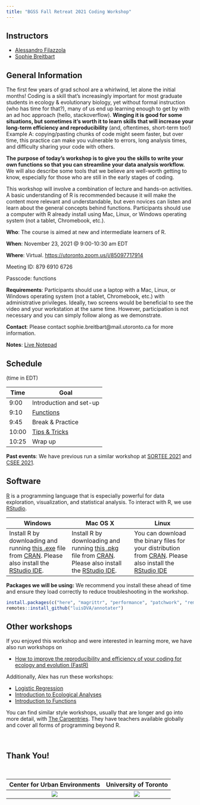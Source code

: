 ```yaml
---
title: "BGSS Fall Retreat 2021 Coding Workshop"
---
```



## Instructors

- [Alessandro Filazzola](http://www.filazzola.info) 
- [Sophie Breitbart](https://sophiebreitbart.wordpress.com/)

## General Information

The first few years of grad school are a whirlwind, let alone the initial months! Coding is a skill that's increasingly important for most graduate students in ecology & evolutionary biology, yet without formal instruction (who has time for that?), many of us end up learning enough to get by with an ad hoc approach (hello, stackoverflow). **Winging it is good for some situations, but sometimes it's worth it to learn skills that will increase your long-term efficiency and reproducibility** (and, oftentimes, short-term too!) Example A: copying/pasting chunks of code might seem faster, but over time, this practice can make you vulnerable to errors, long analysis times, and difficulty sharing your code with others.

**The purpose of today's workshop is to give you the skills to write your own functions so that you can streamline your data analysis workflow.** We will also describe some tools that we believe are well-worth getting to know, especially for those who are still in the early stages of coding.

This workshop will involve a combination of lecture and hands-on activities. A basic understanding of R is recommended because it will make the content more relevant and understandable, but even novices can listen and learn about the general concepts behind functions. Participants should use a computer with R already install using Mac, Linux, or Windows operating system (not a tablet, Chromebook, etc.). 

**Who**: The course is aimed at new and intermediate learners of R.

**When**: November 23, 2021 @ 9:00-10:30 am EDT

**Where**: Virtual. [https://utoronto.zoom.us/j/85097717914](https://utoronto.zoom.us/j/87969106726)

Meeting ID: 879 6910 6726

Passcode: functions

**Requirements**: Participants should use a laptop with a Mac, Linux, or Windows operating system (not a tablet, Chromebook, etc.) with administrative privileges. Ideally, two screens would be beneficial to see the video and your workstation at the same time. However, participation is not necessary and you can simply follow along as we demonstrate. 

**Contact**: Please contact sophie.breitbart@mail.utoronto.ca for more information.

**Notes**: [Live Notepad](https://etherpad.wikimedia.org/p/SORTEE-FastR)


## Schedule 
(time in EDT)


Time   | Goal
-------|------------
9:00 | Introduction and set-up
9:10 | [Functions](Functions/Functions.html)
9:45 | Break & Practice
10:00 | [Tips & Tricks](Tips_Tricks/Tips_Tricks.html)
10:25 | Wrap up

**Past events**: We have previous run a similar workshop at [SORTEE 2021](https://www.sortee.org/events/) and [CSEE 2021](https://csee-scee2021.ca/). 

## Software

[R](http://www.r-project.org/) is a programming language that is especially powerful for data exploration, visualization, and statistical analysis. To interact with R, we use [RStudio](http://www.rstudio.com/).


Windows        |   Mac OS  X   |      Linux
---------------|---------------|---------------
Install R by downloading and running [this .exe](http://cran.r-project.org/bin/windows/base/release.htm) file from [CRAN](http://cran.r-project.org/index.html). Please also install the [RStudio IDE](http://www.rstudio.com/ide/download/desktop).| Install R by downloading and running [this .pkg](http://cran.r-project.org/bin/macosx/R-latest.pkg) file from [CRAN](http://cran.r-project.org/index.html). Please also install the [RStudio IDE](http://www.rstudio.com/ide/download/desktop).|You can download the binary files for your distribution from [CRAN](http://cran.r-project.org/index.html). Please also install the [RStudio IDE](http://www.rstudio.com/ide/download/desktop)

**Packages we will be using:** We recommend you install these ahead of time and ensure they load correctly to reduce troubleshooting in the workshop. 
```r
install.packages(c("here", "magrittr", "performance", "patchwork", "remotes"), dependencies = TRUE)
remotes::install_github("luisDVA/annotater")

```


## Other workshops

If you enjoyed this workshop and were interested in learning more, we have also run workshops on

  * [How to improve the reproducibility and efficiency of your coding for ecology and evolution (FastR)](https://github.com/afilazzola/FastR)

Additionally, Alex has run these workshops:

  * [Logistic Regression](https://github.com/afilazzola/CUELogisticRegression)
  * [Introduction to Ecological Analyses](https://afilazzola.github.io/UoA.CommunityAnalyses.2018/)
  * [Introduction to Functions](https://afilazzola.github.io/Intro2Functions/)

You can find similar style workshops, usually that are longer and go into more detail, with [The Carpentries](https://carpentries.org/workshops-curricula/). They have teachers available globally and cover all forms of programming beyond R. 

<br>

## Thank You!

<br>

 Center for Urban Environments         |  University of Toronto
:-------------------------------------:|:-------------------------:
![](images/CUElogo.png)                |  ![](images/UoT.png)
 
